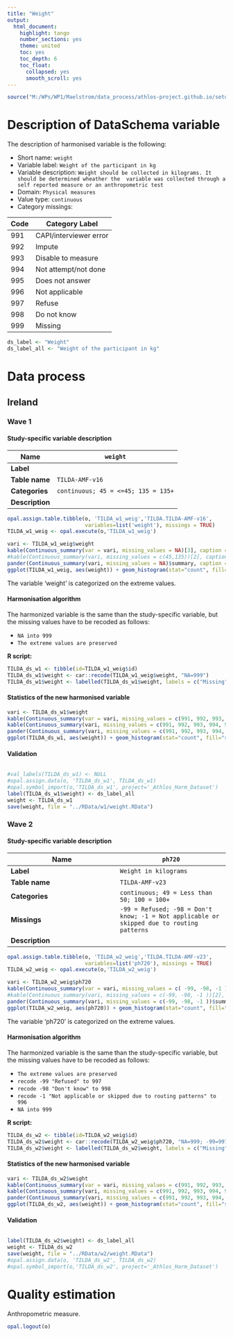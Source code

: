 ```yaml
---
title: "Weight"
output:
  html_document:
    highlight: tango
    number_sections: yes
    theme: united
    toc: yes
    toc_depth: 6
    toc_float:
      collapsed: yes
      smooth_scroll: yes
---
```


<!-- ########################################################## --> 

<!-- # Installation, loading packages -->
<!-- **R script:** -->

```r
source("M:/WPs/WP1/Maelstrom/data_process/athlos-project.github.io/setup_iago.r")
```
<!-- ########################################################## --> 



# Description of DataSchema variable

The description of harmonised variable is the following:

* Short name: `weight`
* Variable label: `Weight of the participant in kg`
* Variable description: `Weight should be collected in kilograms. It should be determined wheather the  variable was collected through a self reported measure or an anthropometric test`
* Domain: `Physical measures`
* Value type: `continuous`
* Category missings: 

**Code** | **Category Label**
----| ------------------
991 | CAPI/interviewer error
992 | Impute
993 | Disable to measure
994 | Not attempt/not done
995 | Does not answer
996 | Not applicable
997 | Refuse
998 | Do not know
999 | Missing

```r
ds_label <- "Weight"
ds_label_all <- "Weight of the participant in kg"
```


# Data process

## Ireland

### Wave 1 

#### Study-specific variable description


| **Name** | `weight`|
|-|-|
| **Label** |  |
| **Table name** | `TILDA-AMF-v16` |
| **Categories** | `continuous; 45 = <=45; 135 = 135+` |
| **Description** |  |



```r
opal.assign.table.tibble(o, 'TILDA_w1_weig','TILDA.TILDA-AMF-v16',
                         variables=list('weight'), missings = TRUE)
TILDA_w1_weig <- opal.execute(o,'TILDA_w1_weig')
```

```r
vari <- TILDA_w1_weig$weight
kable(Continuous_summary(var = vari, missing_values = NA)[3], caption = ds_label)
#kable(Continuous_summary(vari, missing_values = c(45,135))[2], caption = "Values")
pander(Continuous_summary(vari, missing_values = NA)$summary, caption = "Summary")
ggplot(TILDA_w1_weig, aes(weight)) + geom_histogram(stat="count", fill="steelblue") + xlab("Height") + ylab("Frequency")
```

The variable 'weight' is categorized on the extreme values.


#### Harmonisation algorithm


The harmonized variable is the same than the study-specific variable, but the missing values have to be recoded as follows:

* `NA into 999`
* `The extreme values are preserved`

**R script:**

```r
TILDA_ds_w1 <- tibble(id=TILDA_w1_weig$id)
TILDA_ds_w1$weight <- car::recode(TILDA_w1_weig$weight, "NA=999")
TILDA_ds_w1$weight <- labelled(TILDA_ds_w1$weight, labels = c("Missing"=999, "Do not know"=998, "Refuse"=997, "Not applicable"=996, "Does not answer"=995,  "Not attempt not done"=994, "Disable to measure"=993, "Impute"=992, "CAPI interviewer error"=991))
```

#### Statistics of the new harmonised variable
```r
vari <- TILDA_ds_w1$weight
kable(Continuous_summary(var = vari, missing_values = c(991, 992, 993, 994, 995, 996, 997, 998, 999))[3], caption = ds_label)
kable(Continuous_summary(vari, missing_values = c(991, 992, 993, 994, 995, 996, 997, 998, 999))[2], caption = "Values")
pander(Continuous_summary(vari, missing_values = c(991, 992, 993, 994, 995, 996, 997, 998, 999))$summary, caption = "Summary")
ggplot(TILDA_ds_w1, aes(weight)) + geom_histogram(stat="count", fill="steelblue") + xlab("weight") + ylab("Frequency") + xlim(40,140)
```

#### Validation
```r
```

```r
#val_labels(TILDA_ds_w1) <- NULL
#opal.assign.data(o, 'TILDA_ds_w1', TILDA_ds_w1)
#opal.symbol_import(o,'TILDA_ds_w1', project='_Athlos_Harm_Dataset')
label(TILDA_ds_w1$weight) <- ds_label_all
weight <- TILDA_ds_w1
save(weight, file = "../RData/w1/weight.RData")
```







### Wave 2 

#### Study-specific variable description



| **Name** | `ph720`|
|-|-|
| **Label** | `Weight in kilograms` |
| **Table name** | `TILDA-AMF-v23` |
| **Categories** | `continuous; 49 = Less than 50; 100 = 100+`|
| **Missings** | `-99 = Refused; -98 = Don't know; -1 = Not applicable or skipped due to routing patterns` |
| **Description** |  |




```r
opal.assign.table.tibble(o, 'TILDA_w2_weig','TILDA.TILDA-AMF-v23',
                         variables=list('ph720'), missings = TRUE)
TILDA_w2_weig <- opal.execute(o,'TILDA_w2_weig')
```

```r
vari <- TILDA_w2_weig$ph720
kable(Continuous_summary(var = vari, missing_values = c( -99, -98, -1 ))[3], caption = ds_label)
#kable(Continuous_summary(vari, missing_values = c(-99, -98, -1 ))[2], caption = "Values")
pander(Continuous_summary(vari, missing_values = c(-99, -98, -1 ))$summary, caption = "Summary")
ggplot(TILDA_w2_weig, aes(ph720)) + geom_histogram(stat="count", fill="steelblue") + xlab("Weight") + ylab("Frequency") + xlim(50,100)
```

The variable 'ph720' is categorized on the extreme values.

#### Harmonisation algorithm
The harmonized variable is the same than the study-specific variable, but the missing values have to be recoded as follows:

* `The extreme values are preserved`
* `recode -99 "Refused" to 997`
* `recode -98 "Don't know" to 998`
* `recode -1 "Not applicable or skipped due to routing patterns" to 996`
* `NA into 999`

**R script:**

```r
TILDA_ds_w2 <- tibble(id=TILDA_w2_weig$id)
TILDA_ds_w2$weight <- car::recode(TILDA_w2_weig$ph720, "NA=999; -99=997; -98=998; -1=996")
TILDA_ds_w2$weight <- labelled(TILDA_ds_w2$weight, labels = c("Missing"=999, "Do not know"=998, "Refuse"=997, "Not applicable"=996, "Does not answer"=995,  "Not attempt not done"=994, "Disable to measure"=993, "Impute"=992, "CAPI interviewer error"=991))
```

#### Statistics of the new harmonised variable
```r
vari <- TILDA_ds_w2$weight
kable(Continuous_summary(var = vari, missing_values = c(991, 992, 993, 994, 995, 996, 997, 998, 999))[3], caption = ds_label)
kable(Continuous_summary(vari, missing_values = c(991, 992, 993, 994, 995, 996, 997, 998, 999))[2], caption = "Values")
pander(Continuous_summary(vari, missing_values = c(991, 992, 993, 994, 995, 996, 997, 998, 999))$summary, caption = "Summary")
ggplot(TILDA_ds_w2, aes(weight)) + geom_histogram(stat="count", fill="steelblue") + xlab("weight") + ylab("Frequency") + xlim(49,100)
```

#### Validation
```r
```

```r
label(TILDA_ds_w2$weight) <- ds_label_all
weight <- TILDA_ds_w2
save(weight, file = "../RData/w2/weight.RData")
#opal.assign.data(o, 'TILDA_ds_w2', TILDA_ds_w2)
#opal.symbol_import(o,'TILDA_ds_w2', project='_Athlos_Harm_Dataset')
```



# Quality estimation
Anthropometric measure.


```r
opal.logout(o)
```
